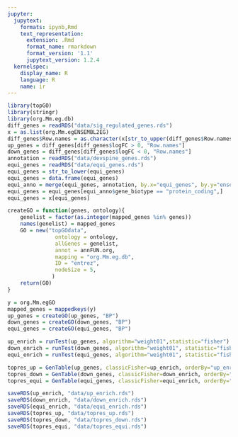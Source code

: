 ```yaml
---
jupyter:
  jupytext:
    formats: ipynb,Rmd
    text_representation:
      extension: .Rmd
      format_name: rmarkdown
      format_version: '1.1'
      jupytext_version: 1.2.4
  kernelspec:
    display_name: R
    language: R
    name: ir
---
```


```r
library(topGO)
library(stringr)
library(org.Mm.eg.db)
diff_genes = readRDS("data/sig_regulated_genes.rds")
x = as.list(org.Mm.egENSEMBL2EG)
diff_genes$Row.names = as.character(x[str_to_upper(diff_genes$Row.names)])
up_genes = diff_genes[diff_genes$logFC > 0, "Row.names"]
down_genes = diff_genes[diff_genes$logFC < 0, "Row.names"]
annotation = readRDS("data/devspine_genes.rds")
equi_genes = readRDS("data/equi_genes.rds")
equi_genes = str_to_lower(equi_genes)
equi_genes = data.frame(equi_genes)
equi_anno = merge(equi_genes, annotation, by.x="equi_genes", by.y="ensembl_id", all.x=TRUE, all.y=FALSE)
equi_genes = equi_genes[equi_anno$gene_biotype == "protein_coding",]
equi_genes = x[equi_genes]
```

```r
createGO = function(genes, ontology){
    genelist = factor(as.integer(mapped_genes %in% genes))
    names(genelist) = mapped_genes
    GO = new("topGOdata",
               ontology = ontology,
               allGenes = genelist,
               annot = annFUN.org,
               mapping = "org.Mm.eg.db",
               ID = "entrez",
               nodeSize = 5,
              )
    return(GO)
}
```

```r
y = org.Mm.egGO
mapped_genes = mappedkeys(y)
up_genes = createGO(up_genes, "BP")
down_genes = createGO(down_genes, "BP")
equi_genes = createGO(equi_genes, "BP")
```

```r
up_enrich = runTest(up_genes, algorithm="weight01",statistic="fisher")
down_enrich = runTest(down_genes, algorithm="weight01", statistic="fisher")
equi_enrich = runTest(equi_genes, algorithm="weight01", statistic="fisher")
```

```r
topres_up = GenTable(up_genes, classicFisher=up_enrich, orderBy="up_enrich", ranksOf="up_enrich", topNodes=25)
topres_down = GenTable(down_genes, classicFisher=down_enrich, orderBy="down_enrich", ranksOf="down_enrich", topNodes=25)
topres_equi = GenTable(equi_genes, classicFisher=equi_enrich, orderBy="equi_enrich", ranksOf="equi_enrich", topNodes=25)
```

```r
saveRDS(up_enrich, "data/up_enrich.rds")
saveRDS(down_enrich, "data/down_enrich.rds")
saveRDS(equi_enrich, "data/equi_enrich.rds")
saveRDS(topres_up, "data/topres_up.rds")
saveRDS(topres_down, "data/topres_down.rds")
saveRDS(topres_equi, "data/topres_equi.rds")
```
